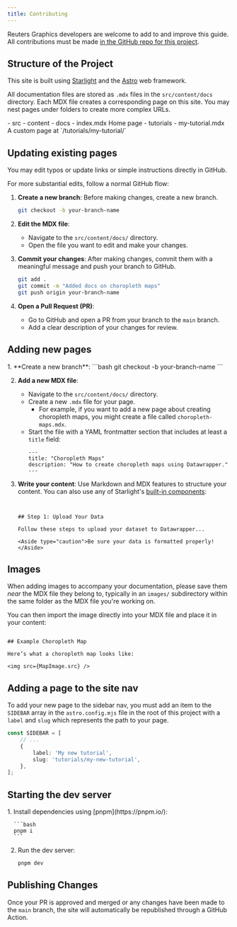 ```yaml
---
title: Contributing
---
```



Reuters Graphics developers are welcome to add to and improve this guide. All contributions must be made [in the GitHub repo for this project](https://github.com/reuters-graphics/newsroom-datawrapper-guide).

## Structure of the Project
This site is built using [Starlight](https://starlight.astro.build/) and the [Astro](https://astro.build/) web framework.

All documentation files are stored as `.mdx` files in the `src/content/docs` directory. Each MDX file creates a corresponding page on this site. You may nest pages under folders to create more complex URLs.

<FileTree>
- src
  - content
    - docs
      - index.mdx Home page
      - tutorials
        - my-tutorial.mdx A custom page at `/tutorials/my-tutorial/`
</FileTree>

## Updating existing pages

You may edit typos or update links or simple instructions directly in GitHub. 

For more substantial edits, follow a normal GitHub flow:

<Steps>

1. **Create a new branch**: Before making changes, create a new branch.
   ```bash
   git checkout -b your-branch-name
   ```

2. **Edit the MDX file**: 
   - Navigate to the `src/content/docs/` directory.
   - Open the file you want to edit and make your changes.
  
3. **Commit your changes**:
   After making changes, commit them with a meaningful message and push your branch to GitHub.
   ```bash
   git add .
   git commit -m "Added docs on choropleth maps"
   git push origin your-branch-name

4. **Open a Pull Request (PR)**: 
   - Go to GitHub and open a PR from your branch to the `main` branch.
   - Add a clear description of your changes for review.
</Steps>

## Adding new pages

<Steps>
1. **Create a new branch**: 
   ```bash
   git checkout -b your-branch-name
   ```

2. **Add a new MDX file**: 
   - Navigate to the `src/content/docs/` directory.
   - Create a new `.mdx` file for your page.
     - For example, if you want to add a new page about creating choropleth maps, you might create a file called `choropleth-maps.mdx`.
   - Start the file with a YAML frontmatter section that includes at least a `title` field:
     ```mdx
     ---
     title: "Choropleth Maps"
     description: "How to create choropleth maps using Datawrapper."
     ---
     ```

3. **Write your content**: Use Markdown and MDX features to structure your content. You can also use any of Starlight's [built-in components](https://starlight.astro.build/guides/components/):
   ```mdx


   ## Step 1: Upload Your Data

   Follow these steps to upload your dataset to Datawrapper...

   <Aside type="caution">Be sure your data is formatted properly!</Aside>
   ```

</Steps>

## Images

When adding images to accompany your documentation, please save them _near_ the MDX file they belong to, typically in an `images/` subdirectory within the same folder as the MDX file you're working on.

You can then import the image directly into your MDX file and place it in your content:

```mdx

## Example Choropleth Map

Here’s what a choropleth map looks like:

<img src={MapImage.src} />
```

## Adding a page to the site nav

To add your new page to the sidebar nav, you must add an item to the `SIDEBAR` array in the `astro.config.mjs` file in the root of this project with a `label` and `slug` which represents the path to your page.

```typescript
const SIDEBAR = [
	// ...
	{
		label: 'My new tutorial',
		slug: 'tutorials/my-new-tutorial',
	},
];

```

## Starting the dev server

<Steps>
1. Install dependencies using [pnpm](https://pnpm.io/):

      ```bash
      pnpm i
      ```

2. Run the dev server:

      ```bash
      pnpm dev
      ```
</Steps>

## Publishing Changes

Once your PR is approved and merged or any changes have been made to the `main` branch, the site will automatically be republished through a GitHub Action.
